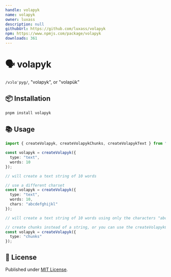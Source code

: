 ```yaml
---
handle: volapyk
name: volapyk
owner: luxass
description: null
githubUrl: https://github.com/luxass/volapyk
npm: https://www.npmjs.com/package/volapyk
downloads: 361
---
```


# 🗣️ volapyk

`/vɔlɑˈpyg/`, "volapyk", or "volapük"

## 📦 Installation

```sh
pnpm install volapyk
```

## 📚 Usage

```ts
import { createVolapyk, createVolapykChunks, createVolapykText } from "volapyk";

const volapyk = createVolapyk({
  type: "text",
  words: 10
});

// will create a text string of 10 words

// use a different charset
const volapyk = createVolapyk({
  type: "text",
  words: 10,
  chars: "abcdefghijkl"
});

// will create a text string of 10 words using only the characters "abcdefghijkl"

// create chunks instead of a string, or you can use the createVolapykChunks function
const volapyk = createVolapyk({
  type: "chunks"
});
```

## 📄 License

Published under [MIT License](https://github.com/luxass/volapyk/blob/main/LICENSE).
